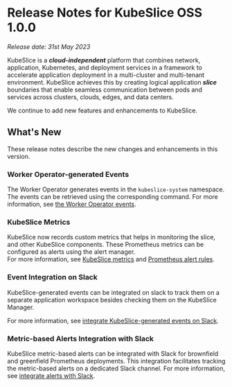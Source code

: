 # Release Notes for KubeSlice OSS 1.0.0

*Release date: 31st May 2023*

KubeSlice is a ***cloud-independent*** platform that combines network, application, Kubernetes, and deployment services 
in a framework to accelerate application deployment in a multi-cluster and multi-tenant environment. KubeSlice achieves this 
by creating logical application ***slice*** boundaries that enable seamless communication between pods and services across 
clusters, clouds, edges, and data centers.

We continue to add new features and enhancements to KubeSlice. 

## What's New
These release notes describe the new changes and enhancements in this version.

### Worker Operator-generated Events
The Worker Operator generates events in the `kubeslice-system` namespace. The events can 
be retrieved using the corresponding command.
For more information, see [the Worker Operator events](../monitor/worker-operator-events).

### KubeSlice Metrics 
KubeSlice now records custom metrics that helps in monitoring the slice, and other KubeSlice 
components. These Prometheus metrics can be configured as alerts using the alert manager.   
For more information, see [KubeSlice metrics](../monitor/kubeslice-metrics) 
and [Prometheus alert rules](../monitor/alert-rules).

### Event Integration on Slack 
KubeSlice-generated events can be integrated on slack to track them on a separate application workspace besides 
checking them on the KubeSlice Manager. 

For more information, see [integrate KubeSlice-generated events on Slack](../monitor/slack-event-integration).

### Metric-based Alerts Integration with Slack
KubeSlice metric-based alerts can be integrated with Slack for brownfield and greenfield Prometheus deployments. 
This integration facilitates tracking the metric-based alerts on a dedicated Slack channel. 
For more information, see [integrate alerts with Slack](../monitor/alert-manager-slack).